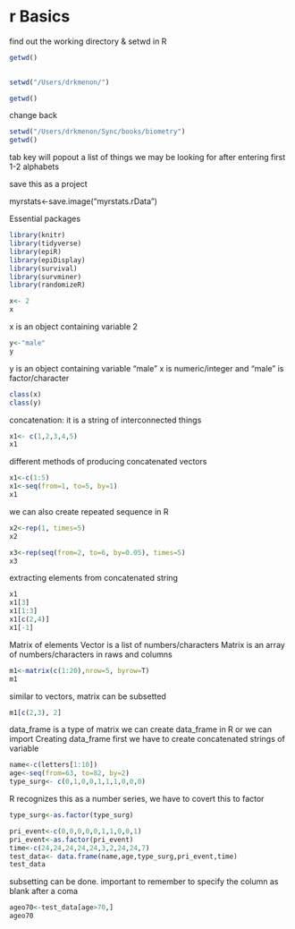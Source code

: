 # r Basics

find out the working directory & setwd in R
```r
  
getwd()
  

setwd("/Users/drkmenon/")

getwd()
```
 change back




```r
setwd("/Users/drkmenon/Sync/books/biometry")
getwd()
```
  tab key will popout a list of things we may be looking for after entering 
  first 1-2 alphabets

  save this as a project

  myrstats<-save.image("myrstats.rData")

  Essential packages




```r
library(knitr)
library(tidyverse)
library(epiR)
library(epiDisplay)
library(survival)
library(survminer)
library(randomizeR)

```

```r
x<- 2
x
```

x is an object containing variable 2

```r
y<-"male"
y
```

y is an object containing variable "male"
x is numeric/integer and "male" is factor/character

```r
class(x)
class(y)
```

concatenation: it is a string of interconnected things

```r
x1<- c(1,2,3,4,5)
x1
```

different methods of producing concatenated vectors

```r
x1<-c(1:5)
x1<-seq(from=1, to=5, by=1)
x1
```

we can also create repeated sequence in R

```r
x2<-rep(1, times=5)
x2

x3<-rep(seq(from=2, to=6, by=0.05), times=5)
x3
```

extracting elements from concatenated string

```r
x1
x1[3]
x1[1:3]
x1[c(2,4)]
x1[-1]
```

Matrix of elements
Vector is a list of numbers/characters
Matrix is an array of numbers/characters in raws and columns

```r
m1<-matrix(c(1:20),nrow=5, byrow=T)
m1
```

similar to vectors, matrix can be subsetted

```r
m1[c(2,3), 2]
```

data_frame is a type of matrix
we can create data_frame in R or we can import
Creating data_frame
first we have to create concatenated strings of variable

```r
name<-c(letters[1:10])
age<-seq(from=63, to=82, by=2)
type_surg<- c(0,1,0,0,1,1,1,0,0,0)
```

R recognizes this as a number series, we have to covert this to factor

```r
type_surg<-as.factor(type_surg)

pri_event<-c(0,0,0,0,0,1,1,0,0,1)
pri_event<-as.factor(pri_event)
time<-c(24,24,24,24,24,3,2,24,24,7)
test_data<- data.frame(name,age,type_surg,pri_event,time)
test_data
```

subsetting can be done. important to remember to specify the column as blank after a coma

```r
ageo70<-test_data[age>70,]
ageo70
```

